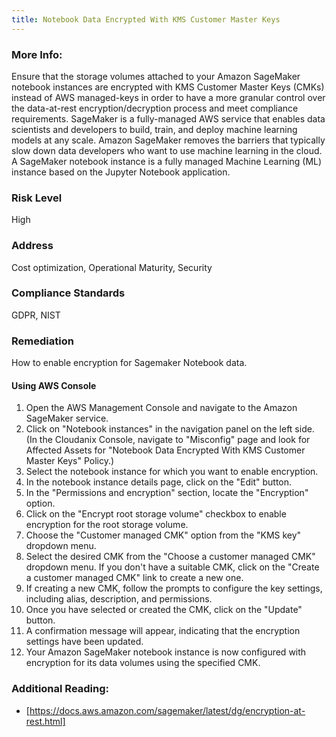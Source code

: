 ```yaml
---
title: Notebook Data Encrypted With KMS Customer Master Keys
---
```


### More Info:

Ensure that the storage volumes attached to your Amazon SageMaker notebook instances are encrypted with KMS Customer Master Keys (CMKs) instead of AWS managed-keys in order to have a more granular control over the data-at-rest encryption/decryption process and meet compliance requirements. SageMaker is a fully-managed AWS service that enables data scientists and developers to build, train, and deploy machine learning models at any scale. Amazon SageMaker removes the barriers that typically slow down data developers who want to use machine learning in the cloud. A SageMaker notebook instance is a fully managed Machine Learning (ML) instance based on the Jupyter Notebook application.

### Risk Level

High

### Address

Cost optimization, Operational Maturity, Security

### Compliance Standards

GDPR, NIST

### Remediation

How to enable encryption for Sagemaker Notebook data.

#### Using AWS Console

1. Open the AWS Management Console and navigate to the Amazon SageMaker service.
2. Click on "Notebook instances" in the navigation panel on the left side.
    (In the Cloudanix Console, navigate to "Misconfig" page and look for Affected Assets for "Notebook Data Encrypted With KMS Customer Master Keys" Policy.)
3. Select the notebook instance for which you want to enable encryption.
4. In the notebook instance details page, click on the "Edit" button.
5. In the "Permissions and encryption" section, locate the "Encryption" option.
6. Click on the "Encrypt root storage volume" checkbox to enable encryption for the root storage volume.
7. Choose the "Customer managed CMK" option from the "KMS key" dropdown menu.
8. Select the desired CMK from the "Choose a customer managed CMK" dropdown menu. If you don't have a suitable CMK, click on the "Create a customer managed CMK" link to create a new one.
9. If creating a new CMK, follow the prompts to configure the key settings, including alias, description, and permissions.
10. Once you have selected or created the CMK, click on the "Update" button.
11. A confirmation message will appear, indicating that the encryption settings have been updated.
12. Your Amazon SageMaker notebook instance is now configured with encryption for its data volumes using the specified CMK.

### Additional Reading:

- [https://docs.aws.amazon.com/sagemaker/latest/dg/encryption-at-rest.html]